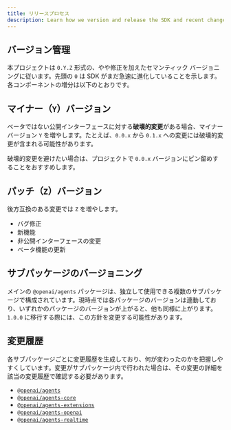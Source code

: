 ```yaml
---
title: リリースプロセス
description: Learn how we version and release the SDK and recent changes.
---
```


## バージョン管理

本プロジェクトは `0.Y.Z` 形式の、やや修正を加えたセマンティック バージョニングに従います。先頭の `0` は SDK がまだ急速に進化していることを示します。各コンポーネントの増分は以下のとおりです。

## マイナー（`Y`）バージョン

ベータではない公開インターフェースに対する**破壊的変更**がある場合、マイナー バージョン `Y` を増やします。たとえば、`0.0.x` から `0.1.x` への変更には破壊的変更が含まれる可能性があります。

破壊的変更を避けたい場合は、プロジェクトで `0.0.x` バージョンにピン留めすることをおすすめします。

## パッチ（`Z`）バージョン

後方互換のある変更では `Z` を増やします。

- バグ修正
- 新機能
- 非公開インターフェースの変更
- ベータ機能の更新

## サブパッケージのバージョニング

メインの `@openai/agents` パッケージは、独立して使用できる複数のサブパッケージで構成されています。現時点では各パッケージのバージョンは連動しており、いずれかのパッケージのバージョンが上がると、他も同様に上がります。`1.0.0` に移行する際には、この方針を変更する可能性があります。

## 変更履歴

各サブパッケージごとに変更履歴を生成しており、何が変わったのかを把握しやすくしています。変更がサブパッケージ内で行われた場合は、その変更の詳細を該当の変更履歴で確認する必要があります。

- [`@openai/agents`](https://github.com/openai/openai-agents-js/blob/main/packages/agents/CHANGELOG.md)
- [`@openai/agents-core`](https://github.com/openai/openai-agents-js/blob/main/packages/agents-core/CHANGELOG.md)
- [`@openai/agents-extensions`](https://github.com/openai/openai-agents-js/blob/main/packages/agents-extensions/CHANGELOG.md)
- [`@openai/agents-openai`](https://github.com/openai/openai-agents-js/blob/main/packages/agents-openai/CHANGELOG.md)
- [`@openai/agents-realtime`](https://github.com/openai/openai-agents-js/blob/main/packages/agents-realtime/CHANGELOG.md)
